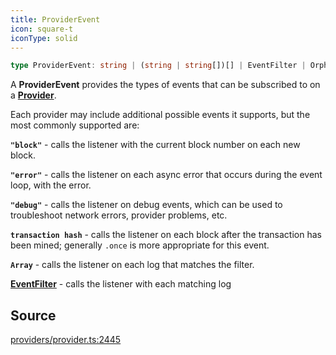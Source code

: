 ```yaml
---
title: ProviderEvent
icon: square-t
iconType: solid
---
```


```ts
type ProviderEvent: string | (string | string[])[] | EventFilter | OrphanFilter;
```

A **ProviderEvent** provides the types of events that can be subscribed to on a [**Provider**](/content/interfaces/Provider).

Each provider may include additional possible events it supports, but the most commonly supported are:

**`"block"`** - calls the listener with the current block number on each new block.

**`"error"`** - calls the listener on each async error that occurs during the event loop, with the error.

**`"debug"`** - calls the listener on debug events, which can be used to troubleshoot network errors, provider
problems, etc.

**`transaction hash`** - calls the listener on each block after the transaction has been mined; generally `.once` is
more appropriate for this event.

**`Array`** - calls the listener on each log that matches the filter.

[**EventFilter**](/content/interfaces/EventFilter) - calls the listener with each matching log

## Source

[providers/provider.ts:2445](https://github.com/dominant-strategies/quais.js/blob/0b080dd187bafddecb11cf27fbfdd65add0ec116/src/providers/provider.ts#L2445)
